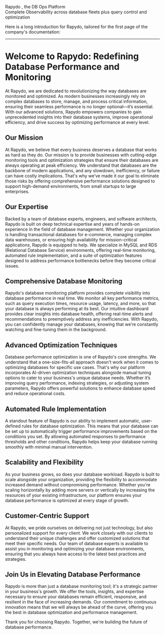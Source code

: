 <div class="slogen-wrapper">
  <span class="slogen-green">Rapydo</span>
  <span class="slogen-white">, the DB Ops Platform</span>
  <div class="slogen-white-small">
    Complete Observability across database fleets plus query control and optimization
  </div>
</div>

Here is a long introduction for Rapydo, tailored for the first page of the company's documentation:

---

# Welcome to Rapydo: Redefining Database Performance and Monitoring

At Rapydo, we are dedicated to revolutionizing the way databases are monitored and optimized. As modern businesses increasingly rely on complex databases to store, manage, and process critical information, ensuring their seamless performance is no longer optional—it’s essential. With our advanced solutions, Rapydo empowers companies to gain unprecedented insights into their database systems, improve operational efficiency, and drive success by optimizing performance at every level.

## Our Mission

At Rapydo, we believe that every business deserves a database that works as hard as they do. Our mission is to provide businesses with cutting-edge monitoring tools and optimization strategies that ensure their databases are always operating at peak efficiency. We understand that databases are the backbone of modern applications, and any slowdown, inefficiency, or failure can have costly implications. That's why we’ve made it our goal to eliminate those risks by offering comprehensive performance solutions designed to support high-demand environments, from small startups to large enterprises.

## Our Expertise

Backed by a team of database experts, engineers, and software architects, Rapydo is built on deep technical expertise and years of hands-on experience in the field of database management. Whether your organization is handling transactional databases for e-commerce, managing complex data warehouses, or ensuring high availability for mission-critical applications, Rapydo is equipped to help. We specialize in MySQL and RDS (Relational Database Service) environments, offering real-time monitoring, automated rule implementation, and a suite of optimization features designed to address performance bottlenecks before they become critical issues.

## Comprehensive Database Monitoring

Rapydo's database monitoring platform provides complete visibility into database performance in real time. We monitor all key performance metrics, such as query execution times, resource usage, latency, and more, so that your database is always performing at its best. Our intuitive dashboard provides clear insights into database health, offering real-time alerts and recommendations to preemptively address any inefficiencies. With Rapydo, you can confidently manage your databases, knowing that we’re constantly watching and fine-tuning them in the background.

## Advanced Optimization Techniques

Database performance optimization is one of Rapydo's core strengths. We understand that a one-size-fits-all approach doesn't work when it comes to optimizing databases for specific use cases. That's why our platform incorporates AI-driven optimization techniques alongside manual tuning options to cater to your business's unique database needs. Whether it’s improving query performance, indexing strategies, or adjusting system parameters, Rapydo offers powerful solutions to enhance database speed and reduce operational costs.

## Automated Rule Implementation

A standout feature of Rapydo is our ability to implement automatic, user-defined rules for database optimization. This means that your database can be set up to automatically trigger performance improvements based on the conditions you set. By allowing automated responses to performance thresholds and other conditions, Rapydo helps keep your database running smoothly with minimal manual intervention.

## Scalability and Flexibility

As your business grows, so does your database workload. Rapydo is built to scale alongside your organization, providing the flexibility to accommodate increased demand without compromising performance. Whether you're scaling horizontally by adding more servers or vertically by increasing the resources of your existing infrastructure, our platform ensures your database performance is optimized at every stage of growth. 

## Customer-Centric Support

At Rapydo, we pride ourselves on delivering not just technology, but also personalized support for every client. We work closely with our clients to understand their unique challenges and offer customized solutions that meet their specific needs. Our team of database experts is available to assist you in monitoring and optimizing your database environments, ensuring that you always have access to the latest best practices and strategies.

## Join Us in Elevating Database Performance

Rapydo is more than just a database monitoring tool; it's a strategic partner in your business's growth. We offer the tools, insights, and expertise necessary to ensure your databases remain efficient, responsive, and resilient in the face of increasing demands. Our commitment to continuous innovation means that we will always be ahead of the curve, offering you the best in database optimization and performance management.

Thank you for choosing Rapydo. Together, we're building the future of database performance.